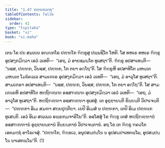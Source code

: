```yaml
---
title: "1.47 ປຓ຺ຑກວຕ຺ຖຸ"
tableOfContents: false
sidebar:
  order: 42
type: "tipitaka"
basket: "vi"
book: "vi-maha"
---
```



<DynamicBreadcrumb />

<Division number="109" book="vi-maha">

<Paragraph number="482" book="vi-maha">
ເຕນ ໂຂ ປນ ສມເຍນ ອຎ຺ຎຕໂຣ ປຓ຺ຑໂກ ຠິກ຺ຂູສຸ ປພ຺ພຊິໂຕ ໂຫຕິ. ໂສ ທຫເຣ ທຫເຣ ຠິກ຺ຂູ ອຸປສງ຺ກມິຕ຺ວາ ເອວໍ ວເທຕິ—  “ເອຖ, ມໍ ອາຍສ຺ມນ຺ໂຕ ທູເສຖາ”ຕິ. ຠິກ຺ຂູ ອປສາເທນ຺ຕິ—  “ນສ຺ສ, ປຓ຺ຑກ, ວິນສ຺ສ, ປຓ຺ຑກ, ໂກ ຕຍາ ອຕ຺ໂຖ”ຕິ. ໂສ ຠິກ຺ຂູຫິ ອປສາທິໂຕ ມຫນ຺ເຕ ມຫນ຺ເຕ ໂມຬິຄລ຺ເລ ສາມເຓເຣ ອຸປສງ຺ກມິຕ຺ວາ ເອວໍ ວເທຕິ—  “ເອຖ, ມໍ ອາວຸໂສ ທູເສຖາ”ຕິ. ສາມເຓຣາ ອປສາເທນ຺ຕິ—  “ນສ຺ສ, ປຓ຺ຑກ, ວິນສ຺ສ, ປຓ຺ຑກ, ໂກ ຕຍາ ອຕ຺ໂຖ”ຕິ. ໂສ ສາມເຓເຣຫິ ອປສາທິໂຕ ຫຕ຺ຖິຠຓ຺ເຑ ອສ຺ສຠຓ຺ເຑ ອຸປສງ຺ກມິຕ຺ວາ ເອວໍ ວເທຕິ—  “ເອຖ, ມໍ ອາວຸໂສ ທູເສຖາ”ຕິ. ຫຕ຺ຖິຠຓ຺ຑາ ອສ຺ສຠຓ຺ຑາ ທູເສສຸໍ. ເຕ ອຸຊ຺ຌາຍນ຺ຕິ ຂິຍ຺ຍນ຺ຕິ ວິປາເຈນ຺ຕິ—  “ປຓ຺ຑກາ ອິເມ ສມຓາ ສກ຺ຍປຸຕ຺ຕິຍາ. ເຍປິ ອິເມສໍ ນ ປຓ຺ຑກາ, ເຕປິ ອິເມ ປຓ຺ຑເກ ທູເສນ຺ຕິ. ເອວໍ ອິເມ ສພ຺ເພວ ອພ຺ຣຫ຺ມຈາຣິໂນ”ຕິ. ອສ຺ໂສສຸໍ ໂຂ ຠິກ຺ຂູ ເຕສໍ ຫຕ຺ຖິຠຓ຺ຑານໍ ອສ຺ສຠຓ຺ຑານໍ ອຸຊ຺ຌາຍນ຺ຕານໍ ຂິຍ຺ຍນ຺ຕານໍ ວິປາເຈນ຺ຕານໍ. ອຖ ໂຂ ເຕ ຠິກ຺ຂູ ຠຄວໂຕ ເອຕມຕ຺ຖໍ ອາໂຣເຈສຸໍ. “ປຓ຺ຑໂກ, ຠິກ຺ຂເວ, ອນຸປສມ຺ປນ຺ໂນ ນ ອຸປສມ຺ປາເທຕພ຺ໂພ, ອຸປສມ຺ປນ຺ໂນ ນາເສຕພ຺ໂພ”ຕິ. (1)
</Paragraph>
</Division>